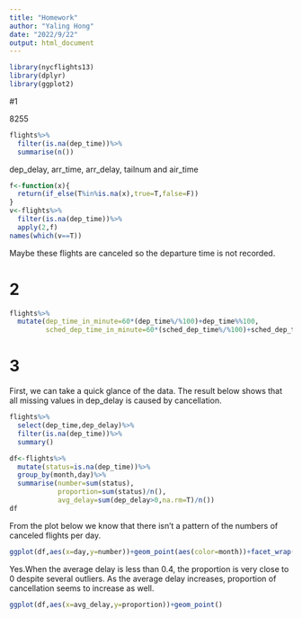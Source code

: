 ---
title: "Homework"
author: "Yaling Hong"
date: "2022/9/22"
output: html_document
---

```{r warning=FALSE, include=FALSE}
library(nycflights13)
library(dplyr)
library(ggplot2)
```
#1 

\textbf{How many flights have a missing dep_time?}

8255
```{r}
flights%>%
  filter(is.na(dep_time))%>%
  summarise(n())
```


\textbf{What other variables are missing?}

dep_delay, arr_time, arr_delay, tailnum and air_time 

```{r}
f<-function(x){
  return(if_else(T%in%is.na(x),true=T,false=F))
}
v<-flights%>%
  filter(is.na(dep_time))%>%
  apply(2,f)
names(which(v==T))
```


\textbf{What might these rows represent?}

Maybe these flights are canceled so the departure time is not recorded.


# 2

\textbf{Currently dep_time and sched_dep_time are convenient to look at, but hard to compute with because they're not really continuous numbers. Convert them to a more convenient representation of number of minutes since midnight.}

```{r}
flights%>%
  mutate(dep_time_in_minute=60*(dep_time%/%100)+dep_time%%100,
         sched_dep_time_in_minute=60*(sched_dep_time%/%100)+sched_dep_time%%100)
```

# 3

\textbf{Look at the number of canceled flights per day. Is there a pattern?} 


First, we can take a quick glance of the data. The result below shows that all missing values in dep_delay is caused by cancellation.

```{r}
flights%>%
  select(dep_time,dep_delay)%>%
  filter(is.na(dep_time))%>%
  summary()
```


```{r}
df<-flights%>%
  mutate(status=is.na(dep_time))%>%
  group_by(month,day)%>%
  summarise(number=sum(status),
            proportion=sum(status)/n(),
            avg_delay=sum(dep_delay>0,na.rm=T)/n())
df  
```

From the plot below we know that there isn't a pattern of the numbers of canceled flights per day. 

```{r}
ggplot(df,aes(x=day,y=number))+geom_point(aes(color=month))+facet_wrap(~month)
```


\textbf{Is the proportion of canceled flights related to the average delay?}

Yes.When the average delay is less than 0.4, the proportion is very close to 0 despite several outliers. As the average delay increases, proportion of cancellation seems to increase as well.

```{r}
ggplot(df,aes(x=avg_delay,y=proportion))+geom_point()
```

